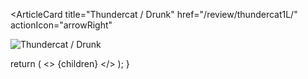 <ArticleCard
  title="Thundercat / Drunk"
  href="/review/thundercat1L/"
  actionIcon="arrowRight"
>

![Thundercat / Drunk](../../images/cd/thundercat1L.jpg)

</ArticleCard>

  return (
    <>
      {children}
    </>
  );
}